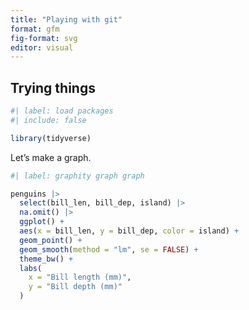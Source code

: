 ```yaml
---
title: "Playing with git"
format: gfm
fig-format: svg
editor: visual
---
```


## Trying things

```r
#| label: load packages
#| include: false

library(tidyverse)

```

Let's make a graph.

```r
#| label: graphity graph graph

penguins |>
  select(bill_len, bill_dep, island) |>
  na.omit() |>
  ggplot() +
  aes(x = bill_len, y = bill_dep, color = island) +
  geom_point() +
  geom_smooth(method = "lm", se = FALSE) +
  theme_bw() +
  labs(
    x = "Bill length (mm)",
    y = "Bill depth (mm)"
  )

```
